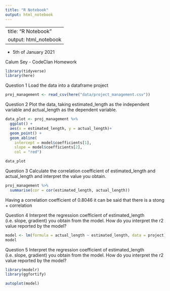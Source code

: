 ```yaml
---
title: "R Notebook"
output: html_notebook
---
```


---
title: "R Notebook"
output: html_notebook
---


 - 5th of January 2021

Calum Sey - CodeClan Homework


```r
library(tidyverse)
library(here)
```

Question 1
Load the data into a dataframe project

```r
proj_management <- read_csv(here("data/project_management.csv"))
```


Question 2
Plot the data, taking estimated_length as the independent variable and actual_length as the dependent variable.

```r
data_plot <- proj_management %>% 
  ggplot() + 
  aes(x = estimated_length, y = actual_length)+
  geom_point() +
  geom_abline(
    intercept = model$coefficients[1],
    slope = model$coefficients[2],
    col = "red")

data_plot
```


Question 3
Calculate the correlation coefficient of estimated_length and actual_length and interpret the value you obtain.


```r
proj_management %>% 
  summarise(cor = cor(estimated_length, actual_length))
```

Having a correlation coefficient of 0.8046 it can be said that there is a stong + correlation


Question 4
Interpret the regression coefficient of estimated_length (i.e. slope, gradient) you obtain from the model. How do you interpret the r2 value reported by the model?

```r
model <- lm(formula = actual_length ~ estimated_length, data = project)
model
```


Question 5
Interpret the regression coefficient of estimated_length (i.e. slope, gradient) you obtain from the model. How do you interpret the r2 value reported by the model?

```r
library(modelr)
library(ggfortify)
```

```r
autoplot(model)
```

